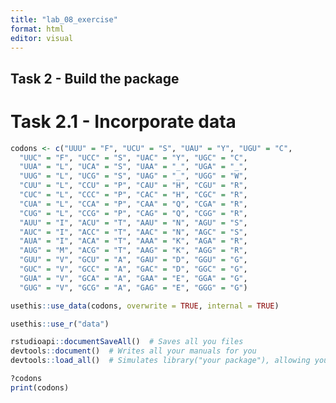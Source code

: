 ```yaml
---
title: "lab_08_exercise"
format: html
editor: visual
---
```


## Task 2 - Build the package

# Task 2.1 - Incorporate data

```r
codons <- c("UUU" = "F", "UCU" = "S", "UAU" = "Y", "UGU" = "C",
  "UUC" = "F", "UCC" = "S", "UAC" = "Y", "UGC" = "C",
  "UUA" = "L", "UCA" = "S", "UAA" = "_", "UGA" = "_",
  "UUG" = "L", "UCG" = "S", "UAG" = "_", "UGG" = "W",
  "CUU" = "L", "CCU" = "P", "CAU" = "H", "CGU" = "R",
  "CUC" = "L", "CCC" = "P", "CAC" = "H", "CGC" = "R",
  "CUA" = "L", "CCA" = "P", "CAA" = "Q", "CGA" = "R",
  "CUG" = "L", "CCG" = "P", "CAG" = "Q", "CGG" = "R",
  "AUU" = "I", "ACU" = "T", "AAU" = "N", "AGU" = "S",
  "AUC" = "I", "ACC" = "T", "AAC" = "N", "AGC" = "S",
  "AUA" = "I", "ACA" = "T", "AAA" = "K", "AGA" = "R",
  "AUG" = "M", "ACG" = "T", "AAG" = "K", "AGG" = "R",
  "GUU" = "V", "GCU" = "A", "GAU" = "D", "GGU" = "G",
  "GUC" = "V", "GCC" = "A", "GAC" = "D", "GGC" = "G",
  "GUA" = "V", "GCA" = "A", "GAA" = "E", "GGA" = "G",
  "GUG" = "V", "GCG" = "A", "GAG" = "E", "GGG" = "G")
```

```r
usethis::use_data(codons, overwrite = TRUE, internal = TRUE)
```

```r
usethis::use_r("data")
```

```r
rstudioapi::documentSaveAll()  # Saves all you files
devtools::document()  # Writes all your manuals for you
devtools::load_all()  # Simulates library("your package"), allowing you to use your functions
```

```r
?codons
print(codons)
```
